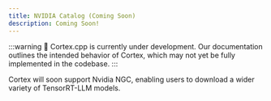 ```yaml
---
title: NVIDIA Catalog (Coming Soon)
description: Coming Soon!
---
```


:::warning
🚧 Cortex.cpp is currently under development. Our documentation outlines the intended behavior of Cortex, which may not yet be fully implemented in the codebase.
:::

Cortex will soon support Nvidia NGC, enabling users to download a wider variety of TensorRT-LLM models.
